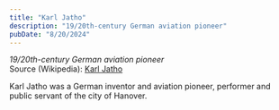 ```yaml
---
title: "Karl Jatho"
description: "19/20th-century German aviation pioneer"
pubDate: "8/20/2024"
---
```


*19/20th-century German aviation pioneer*  
Source (Wikipedia): [Karl Jatho][1]

Karl Jatho was a German inventor and aviation pioneer, performer and public servant of the city of Hanover.

[1]: https://en.wikipedia.org/wiki/Karl_Jatho
